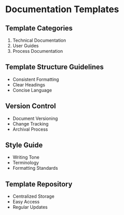 # Documentation Templates

## Template Categories
1. Technical Documentation
2. User Guides
3. Process Documentation

## Template Structure Guidelines
- Consistent Formatting
- Clear Headings
- Concise Language

## Version Control
- Document Versioning
- Change Tracking
- Archival Process

## Style Guide
- Writing Tone
- Terminology
- Formatting Standards

## Template Repository
- Centralized Storage
- Easy Access
- Regular Updates
